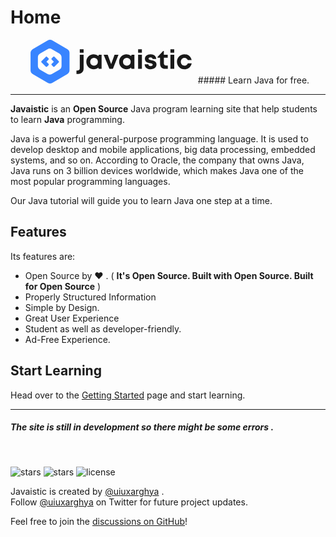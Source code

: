 
<h1 className="hidden">Home</h1>

<div className="mt-8" />

<div align="center">
  <svg height="70" width="270" viewBox="0 0 291 79" fill="none">
    <path
      d="M88.9 23.54h6.9v-6.4h-6.9v6.4zm-5.99 38.3h3.3c5.62 0 9.59-3.98 9.59-9.58v-25.3h-6.9v24.78c0 2.46-1.32 3.74-3.77 3.74H82.9v6.36zM123.17 26.96l-.71 2.42a12.57 12.57 0 00-8.4-3.13c-7.65 0-13.36 5.79-13.36 13.53 0 7.73 5.7 13.57 13.36 13.57 3.25 0 6.08-1.14 8.26-3.09l.61 2.33h5.38V26.96h-5.14zm-8.55 19.84a6.8 6.8 0 01-6.94-7.02 6.78 6.78 0 016.94-7.03 6.78 6.78 0 016.94 7.03 6.78 6.78 0 01-6.94 7.02zM151.7 26.96l-6.14 17.18-6.23-17.18h-7.37l10.39 25.63h6.37l10.1-25.63h-7.13zM182.4 26.96l-.71 2.42a12.57 12.57 0 00-8.4-3.13c-7.65 0-13.36 5.79-13.36 13.53 0 7.73 5.71 13.57 13.36 13.57 3.25 0 6.09-1.14 8.26-3.09l.61 2.33h5.38V26.96h-5.14zm-8.55 19.84a6.8 6.8 0 01-6.94-7.02 6.78 6.78 0 016.94-7.03 6.78 6.78 0 016.94 7.03 6.78 6.78 0 01-6.94 7.02zM194.22 23.54h6.84v-6.4h-6.84v6.4zm0 29.05h6.89V26.96h-6.9V52.6zM216.74 53.35c6.47 0 10.71-3.42 10.71-8.64 0-6.26-5.33-7.12-9.48-7.88-2.65-.47-4.82-.9-4.82-2.6 0-1.48 1.28-2.43 3.4-2.43 2.4 0 3.82 1 3.87 3.04h6.56c-.05-5.13-4.1-8.59-10.24-8.59-6.14 0-10.24 3.37-10.24 8.21 0 6.03 5.19 7.12 9.25 7.83 2.69.43 4.9.95 4.9 2.7 0 1.72-1.74 2.62-3.63 2.62-2.45 0-4.2-1.14-4.25-3.42h-6.7c0 5.46 4.3 9.16 10.67 9.16zM244.75 46.42c-2.55 0-3.96-1.42-3.96-3.9v-9.96h6.94v-5.6h-7.04v-6.64h-1.32l-10.05 10.72v1.52h4.58v10.92c0 5.65 3.44 9.11 9.06 9.11h4.9v-6.17h-3.1zM252.57 23.54h6.85v-6.4h-6.85v6.4zm0 29.05h6.9V26.96h-6.9V52.6zM277.93 53.35c6.65 0 11.89-4.37 13.07-10.82h-6.94c-1.18 2.75-3.35 4.27-6.13 4.27-3.69 0-6.56-3.08-6.56-7.02 0-4 2.83-7.03 6.56-7.03a6.54 6.54 0 016.13 4.04h6.85c-1.23-6.32-6.33-10.54-12.94-10.54-7.74 0-13.6 5.79-13.6 13.48s5.86 13.62 13.56 13.62z"
      fill="currentColor"
    />
    <path
      d="M39.26 1.16l27.07 15.63a8.13 8.13 0 014.06 7.03v31.26c0 2.9-1.54 5.59-4.06 7.04L39.26 77.75a8.13 8.13 0 01-8.13 0L4.06 62.12A8.13 8.13 0 010 55.08V23.82c0-2.9 1.55-5.58 4.06-7.03L31.13 1.16a8.13 8.13 0 018.13 0zm12.65 23.57L38.67 17.1a8.13 8.13 0 00-8.11 0l-13.24 7.63a8.13 8.13 0 00-4.07 7.04V47c0 2.9 1.55 5.6 4.07 7.04l13.24 7.63a8.13 8.13 0 008.11 0l13.24-7.63A8.13 8.13 0 0055.98 47V31.77c0-2.9-1.56-5.6-4.07-7.04zM19.85 38.57l7.66-7.67a1.63 1.63 0 012.3 0l2.69 2.68c.63.64.63 1.67 0 2.3l-3.84 3.84 3.84 3.83c.63.64.63 1.67 0 2.3l-2.69 2.68c-.63.64-1.66.64-2.3 0l-7.66-7.66a1.63 1.63 0 010-2.3zm31.02-.05l-7.67-7.67a1.63 1.63 0 00-2.3 0l-2.68 2.68a1.63 1.63 0 000 2.3l3.83 3.84-3.83 3.83a1.63 1.63 0 000 2.3l2.69 2.68c.63.64 1.66.64 2.3 0l7.66-7.66c.64-.64.64-1.67 0-2.3z"
      fill="#3884FF"
    />
  </svg>
  ##### Learn Java for free.
</div>
<div className="mb-10" />

---

**Javaistic** is an **Open Source** Java program learning site that help students to learn **Java** programming.

Java is a powerful general-purpose programming language.
It is used to develop desktop and mobile applications, big data processing, embedded systems, and so on.
According to Oracle, the company that owns Java, Java runs on 3 billion devices worldwide, which makes Java one of the most popular programming languages.

Our Java tutorial will guide you to learn Java one step at a time.

<div className="mt-16" />
<div className="center">
  <Features />
</div>
<div className="mb-4" />

## Features

Its features are:

- Open Source by ❤️ . ( **It's Open Source. Built with Open Source. Built for Open Source** )
- Properly Structured Information
- Simple by Design.
- Great User Experience
- Student as well as developer-friendly.
- Ad-Free Experience.

## Start Learning

Head over to the [Getting Started](/getting-started) page and start learning.

<div className="mt-16" />

---

##### The site is still in development so there might be some errors .

<br />

<p className="flex h-6">
  <img
    alt="stars"
    src="https://badgen.net/github/stars/javaistic/javaistic"
    className="inline-block mr-2"
  />
  <img
    alt="stars"
    src="https://badgen.net/github/release/javaistic/javaistic/"
    className="inline-block mr-2"
  />
  <img
    alt="license"
    src="https://badgen.net/github/license/javaistic/javaistic"
    className="inline-block mr-2"
  />
</p>

Javaistic is created by [@uiuxarghya](https://uiuxarghya.netlify.app/) .<br/>
Follow [@uiuxarghya](https://twitter.com/uiuxarghya) on Twitter for future project
updates.

Feel free to join the [discussions on GitHub](https://github.com/javaistic/javaistic/discussions)!
